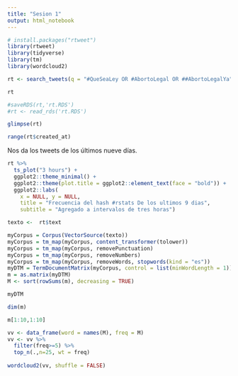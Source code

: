 ```yaml
---
title: "Sesion 1"
output: html_notebook
---
```



```r
# install.packages("rtweet")
library(rtweet)
library(tidyverse)
library(tm)
library(wordcloud2)
```


```r
rt <- search_tweets(q = "#QueSeaLey OR #AbortoLegal OR ##AbortoLegalYa",type = "recent", n = 18000, include_rts = FALSE)
```

```r
rt
```


```r
#saveRDS(rt,'rt.RDS')
#rt <- read_rds('rt.RDS')
```


```r
glimpse(rt)
```

```r
range(rt$created_at)
```

Nos da los tweets de los últimos nueve días.


```r
rt %>%
  ts_plot("3 hours") +
  ggplot2::theme_minimal() +
  ggplot2::theme(plot.title = ggplot2::element_text(face = "bold")) +
  ggplot2::labs(
    x = NULL, y = NULL,
    title = "Frecuencia del hash #rstats De los ultimos 9 dias",
    subtitle = "Agregado a intervalos de tres horas")
```


```r
texto <-  rt$text
```


```r
myCorpus = Corpus(VectorSource(texto))
myCorpus = tm_map(myCorpus, content_transformer(tolower))
myCorpus = tm_map(myCorpus, removePunctuation)
myCorpus = tm_map(myCorpus, removeNumbers)
myCorpus = tm_map(myCorpus, removeWords, stopwords(kind = "es"))
myDTM = TermDocumentMatrix(myCorpus, control = list(minWordLength = 1))
m = as.matrix(myDTM)
M <- sort(rowSums(m), decreasing = TRUE)
```


```r
myDTM
```


```r
dim(m)
```


```r
m[1:10,1:10]
```



```r
vv <- data_frame(word = names(M), freq = M)
vv <- vv %>% 
  filter(freq>=5) %>% 
  top_n(.,n=25, wt = freq)
    
wordcloud2(vv, shuffle = FALSE)
```


